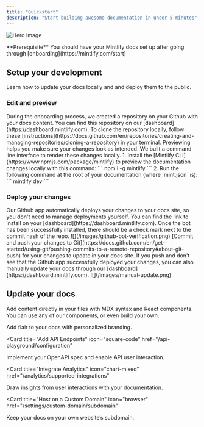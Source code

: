 ```yaml
---
title: "Quickstart"
description: "Start building awesome documentation in under 5 minutes"
---
```


![Hero Image](https://mintlify-assets.b-cdn.net/illustration-optimized.svg)

<Info>
  **Prerequisite** You should have your Mintlify docs set up after going through
  [onboarding](https://mintlify.com/start)
</Info>

## Setup your development

Learn how to update your docs locally and and deploy them to the public.

### Edit and preview

<AccordionGroup>
  <Accordion icon="github" title="Clone your docs locally">
    During the onboarding process, we created a repository on your Github with
    your docs content. You can find this repository on our
    [dashboard](https://dashboard.mintlify.com). To clone the repository
    locally, follow these
    [instructions](https://docs.github.com/en/repositories/creating-and-managing-repositories/cloning-a-repository)
    in your terminal.
  </Accordion>
  <Accordion icon="rectangle-terminal" title="Preview changes">
    Previewing helps you make sure your changes look as intended. We built a
    command line interface to render these changes locally. 1. Install the
    [Mintlify CLI](https://www.npmjs.com/package/mintlify) to preview the
    documentation changes locally with this command: ``` npm i -g mintlify ```
    2. Run the following command at the root of your documentation (where
    `mint.json` is): ``` mintlify dev ```
  </Accordion>
</AccordionGroup>

### Deploy your changes

<AccordionGroup>

<Accordion icon="message-bot" title="Install our Github app">
  Our Github app automatically deploys your changes to your docs site, so you don't need to manage deployments yourself. You can find the link to install on your [dashboard](https://dashboard.mintlify.com). 
  Once the bot has been successfully installed, there should be a check mark next to the commit hash of the repo.
![](/images/github-bot-verification.png)
</Accordion>
<Accordion icon="rocket" title="Push your changes">
  [Commit and push your changes to Git](https://docs.github.com/en/get-started/using-git/pushing-commits-to-a-remote-repository#about-git-push) for your changes to update in your docs site. If you push and don't see that the Github app successfully deployed your changes, you can also manually update your docs through our [dashboard](https://dashboard.mintlify.com).
  ![](/images/manual-update.png)

</Accordion>

</AccordionGroup>

## Update your docs

Add content directly in your files with MDX syntax and React components. You can use any of our components, or even build your own.

<CardGroup>

<Card title="Style Your Docs" icon="paintbrush" href="/settings/global">
  Add flair to your docs with personalized branding.
</Card>

<Card
  title="Add API Endpoints"
  icon="square-code"
  href="/api-playground/configuration"
>
  Implement your OpenAPI spec and enable API user interaction.
</Card>

<Card
  title="Integrate Analytics"
  icon="chart-mixed"
  href="/analytics/supported-integrations"
>
  Draw insights from user interactions with your documentation.
</Card>

<Card
  title="Host on a Custom Domain"
  icon="browser"
  href="/settings/custom-domain/subdomain"
>
  Keep your docs on your own website’s subdomain.
</Card>

</CardGroup>
